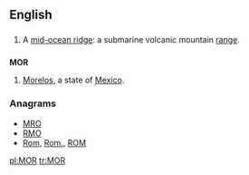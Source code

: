 {{also|mor|mòr|mór|mör}}
==English==

==={{acronym-old|en}}===
{{en-noun}}

# A [[w:Mid-ocean ridge|mid-ocean ridge]]: a submarine volcanic mountain [[range]].

==={{abbreviation-old|en}}===
'''MOR'''
# [[Morelos]], a state of [[Mexico]].

===Anagrams===
* [[MRO#English|MRO]]
* [[RMO#English|RMO]]
* [[Rom#English|Rom]], [[Rom.#English|Rom.]], [[ROM#English|ROM]]

[[pl:MOR]]
[[tr:MOR]]